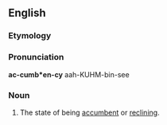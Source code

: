 ==English==

===Etymology===
{{suffix|accumb|ency}}

===Pronunciation===
'''ac-cumb*en-cy'''
aah-KUHM-bin-see

===Noun===
{{en-noun|-}}

# {{rare}} The state of being [[accumbent]] or [[reclining]].